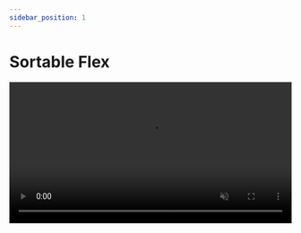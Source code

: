 ```yaml
---
sidebar_position: 1
---
```


# Sortable Flex


<video autoPlay loop muted width='100%' src={flexVideo} />

## Overview

The **Sortable Flex** component provides a flex container where items can be reordered through drag and drop interactions. It is more advanced than the Sortable Grid component and allows for more complex flexbox layouts.

:::important

**Sortable Flex** component layout calculation is much more complex than the **[Sortable Grid](/docs/grid/overview) component**. It is recommended to use the **[Sortable Grid](/docs/grid/overview)** component for most use cases.

:::

## Documentation

Explore these sections to learn more about implementing the **Sortable Flex**:

- [Usage](./usage)
- [Props](./props)
- [Examples](./examples)
